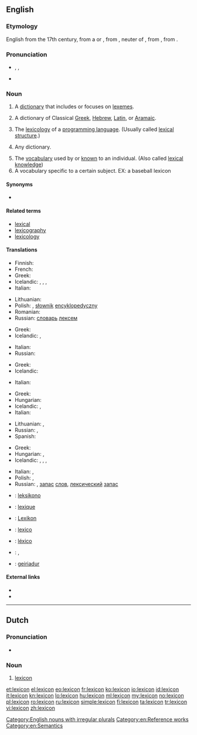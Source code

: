 ==English==
{{was wotd|2006|December|12}}
{{wikipedia|dab=lexicon (disambiguation)|lexicon}}

===Etymology===
English from the 17th century, from a {{etyl|ML.}} or {{etyl|NL.}} {{term|lexicon|lang=la}}, from {{etyl|grc}} {{term|λεξικόν|tr=lexicon|sc=polytonic||a lexicon}}, neuter of {{term|λεξικός|tr=lexikos|sc=polytonic||of words}}, from {{term|λέξις|tr=lexis|sc=polytonic||a saying, speech, word}}, from {{term|λέγειν|tr=legein|sc=polytonic||to speak}}.

===Pronunciation===
* {{enPR|lĕ'ksĭkŏn}}, {{IPA|/ˈleksɪkɑn/}}, {{SAMPA|/"leksIkQn/}}
* {{audio|en-us-lexicon.ogg|Audio (US)}}

===Noun===
{{wikipedia}}
{{en-noun|pl=lexica|pl2=lexicons}}

# {{linguistics}} A [[dictionary]] that includes or focuses on [[lexeme]]s.
# A dictionary of Classical [[Greek]], [[Hebrew]], [[Latin]], or [[Aramaic]].
# {{programming}} The [[lexicology]] of a [[programming language]]. (Usually called [[lexical structure]].)
# {{rare}} Any dictionary.
# The [[vocabulary]] used by or [[know]]n to an individual. (Also called [[lexical knowledge]])
# A vocabulary specific to a certain subject. EX: a baseball lexicon

====Synonyms====
* {{l|en|wordhoard}}

====Related terms====
* [[lexical]]
* [[lexicography]]
* [[lexicology]]

====Translations====
{{trans-top|dictionary of lexemes}}
* Finnish: {{t+|fi|leksikko}}
* French: {{t|fr|lexique|m}}
* Greek: {{t+|el|λημματολόγιο|n|tr=limmatológio|sc=Grek}}
* Icelandic: {{t|is|orðabók|f}}, {{t|is|orðasafn|n}}, {{t|is|lesforði|m}}, {{t|is|lessafn|n}}
* Italian: {{t+|it|lessico|m}}
{{trans-mid}}
* Lithuanian: {{t|lt|leksikonas|m|xs=Lithuanian}}
* Polish: {{t|pl|leksykon|m}}, [[słownik]] [[encyklopedyczny]] {{m}}
* Romanian: {{t+|ro|lexicon|n}}
* Russian: [[словарь]] [[лексема|лексем]]
{{trans-bottom}}

{{trans-top|dictionary of Classical Greek, Hebrew, Latin, or Aramaic}}
* Greek: {{t+|el|λεξικό|n|tr=lexikó|sc=Grek}}
* Icelandic: {{t+|is|orðabók|f}}, {{t+|is|orðasafn|n}}
{{trans-mid}}
* Italian: {{t+|it|lessico|m}}
* Russian: {{t+|ru|лексикон|m|tr=lexikón}}
{{trans-bottom}}

{{trans-top|lexicology of a programming language}}
* Greek: {{t+|el|λεξιλόγιο|n|tr=lexilógio|sc=Grek}}
* Icelandic: {{t+|is|orðasafn|n}}
{{trans-mid}}
* Italian: {{t+|it|lessico|m}}
{{trans-bottom}}

{{trans-top|(rare) any dictionary}}
* Greek: {{t+|el|λεξικό|n|tr=lexikó|sc=Grek}}
* Hungarian: {{t+|hu|szótár}}
* Icelandic: {{t+|is|orðabók|f}}, {{t+|is|orðasafn|n}}
* Italian: {{t+|it|lessico|m}}
{{trans-mid}}
* Lithuanian: {{t+|lt|žodynas|m|xs=Lithuanian}},  {{t|lt|leksikonas|m|xs=Lithuanian}}
* Russian: {{t+|ru|лексикон|m|tr=lexikón}}, {{t+|ru|словарь|m|tr=slovár'}}
* Spanish: {{t|es|léxico|m}}
{{trans-bottom}}

{{trans-top|vocabulary used by an individual}}
* Greek: {{t+|el|λεξιλόγιο|n|tr=lexilógio|sc=Grek}}
* Hungarian: {{t+|hu|szókincs}}, {{t|hu|szókészlet}}
* Icelandic: {{t|is|orðabók|f}}, {{t|is|orðasafn|n}}, {{t|is|lesforði|m}}, {{t|is|lessafn|n}}
{{trans-mid}}
* Italian: {{t+|it|lessico|m}}, {{t+|it|vocabolario|m}}
* Polish: {{t|pl|leksykon|m}}, {{t|pl|słownictwo|n}}
* Russian: {{t+|ru|лексикон|m|tr=lexikón}}, [[запас]] [[слово|слов]], [[лексический]] [[запас]]
{{trans-bottom}}

{{checktrans-top}}
* {{ttbc|eo}}: [[leksikono]]
* {{ttbc|fr}}: [[lexique]] {{m}}
* {{ttbc|de}}: [[Lexikon]] {{n}}
* {{ttbc|ia}}: [[lexico]]
* {{ttbc|pt}}: [[léxico]] {{m}}
* {{ttbc|tr}}: {{t+|tr|sözlük}}, {{t+|tr|lügat}}
* {{ttbc|cy}}: [[geiriadur]] {{m}}
{{trans-bottom}}

====External links====
* {{R:Webster 1913}}
* {{R:Century 1911}}

[[Category:English nouns with irregular plurals]]
[[Category:en:Reference works]]
[[Category:en:Semantics]]

----

==Dutch==
{{wikipedia|lang=nl}}

===Pronunciation===
* {{audio|Nl-lexicon.ogg|Audio}}

===Noun===
{{nl-noun|n|lexica|pl2=lexicons|*}}

# [[#English|lexicon]]

[[et:lexicon]]
[[el:lexicon]]
[[eo:lexicon]]
[[fr:lexicon]]
[[ko:lexicon]]
[[io:lexicon]]
[[id:lexicon]]
[[it:lexicon]]
[[kn:lexicon]]
[[lo:lexicon]]
[[hu:lexicon]]
[[ml:lexicon]]
[[my:lexicon]]
[[no:lexicon]]
[[pl:lexicon]]
[[ro:lexicon]]
[[ru:lexicon]]
[[simple:lexicon]]
[[fi:lexicon]]
[[ta:lexicon]]
[[tr:lexicon]]
[[vi:lexicon]]
[[zh:lexicon]]